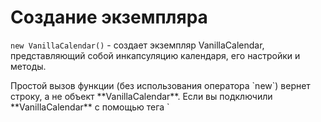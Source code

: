 # Создание экземпляра

`new VanillaCalendar()` - создает экземпляр VanillaCalendar, представляющий собой инкапсуляцию календаря, его настройки и методы.

<Info>
  Простой вызов функции (без использования оператора `new`) вернет строку, а не объект **VanillaCalendar**.
</Info>

<Info>
  Если вы подключили **VanillaCalendar** с помощью тега `<script>`, объект доступен как глобальная переменная **window.VanillaCalendar**.
</Info>

Экземпляр `VanillaCalendar`, принимает два параметра. Первым **обязательный** параметр может быть **CSS-селектором** или **HTML-элементом**.

**CSS-селектор** или **HTML-элемент** может представлять собой оболочку для календаря, в которой будет произведена инициализация календаря, или **«Input»**.

Оболочка для календаря - это тег `<div>`, внутри которого будет инициализирован сам календарь.

Инициализация в оболочке календаря:

```html
<div id="calendar"></div>
```

```js
new VanillaCalendar('#calendar');
// or
const calendarEl = document.querySelector('#calendar');
new VanillaCalendar(calendarEl);
```

**«Input»** в контексте этого календаря не обязательно означает тег `<input>`, это может быть любой HTML-элемент, например, `<div>`.

При клике на **«Input»** появится всплывающее окно с календарем.

Инициализация в **«Input»**:

```html
<input type="text" id="input">
<!-- or -->
<div id="input"></div>
```

```js
new VanillaCalendar('#input', { input: true });
// or
const calendarInput = document.querySelector('#input');
new VanillaCalendar(calendarInput, {
  input: true,
});
```

Второй **необязательный** параметр — это объект, определяющий настройки и методы календаря.

```js
new VanillaCalendar('#calendar', {
  // Settings
});
```
